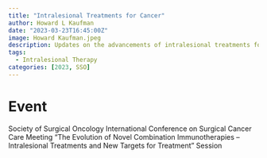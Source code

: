 ```yaml
---
title: "Intralesional Treatments for Cancer"
author: Howard L Kaufman
date: "2023-03-23T16:45:00Z"
image: Howard Kaufman.jpeg
description: Updates on the advancements of intralesional treatments for Cancer.
tags: 
  - Intralesional Therapy
categories: [2023, SSO]
---
```


# Event
Society of Surgical Oncology International Conference on Surgical Cancer Care Meeting "The Evolution of Novel Combination Immunotherapies – Intralesional Treatments and New Targets for Treatment" Session